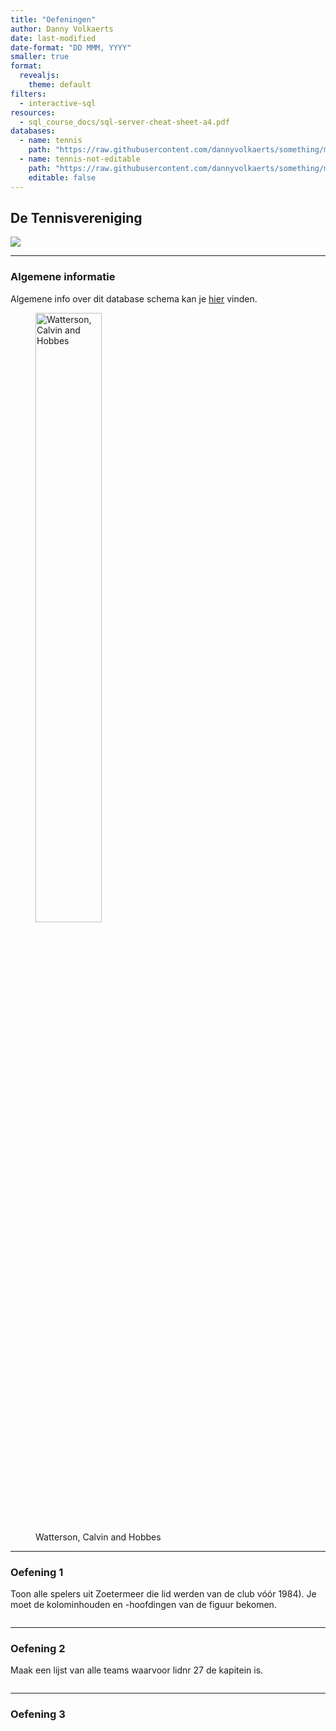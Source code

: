 ```yaml
---
title: "Oefeningen"
author: Danny Volkaerts
date: last-modified
date-format: "DD MMM, YYYY" 
smaller: true
format:
  revealjs: 
    theme: default
filters:
  - interactive-sql
resources: 
  - sql_course_docs/sql-server-cheat-sheet-a4.pdf
databases:
  - name: tennis
    path: "https://raw.githubusercontent.com/dannyvolkaerts/something/main/tennis.sql"
  - name: tennis-not-editable
    path: "https://raw.githubusercontent.com/dannyvolkaerts/something/main/tennis.sql"
    editable: false
---
```



## De Tennisvereniging

![](sql_course_images/tennis_DB.png)

---

### Algemene informatie

Algemene info over dit database schema kan je [hier](Tennis_uitleg.html) vinden.

![Watterson, Calvin and Hobbes](sql_course_images/Calvin_and_Hobbes_playing_Calvinball.jpg){width=50%}

---

### Oefening 1

Toon alle spelers uit Zoetermeer die lid werden van de club vóór 1984). Je moet de kolominhouden en -hoofdingen van de figuur bekomen.

``` .sql

```

---

### Oefening 2

Maak een lijst van alle teams waarvoor lidnr 27 de kapitein is.

``` .sql

```

---

### Oefening 3

``` .sql

```


















